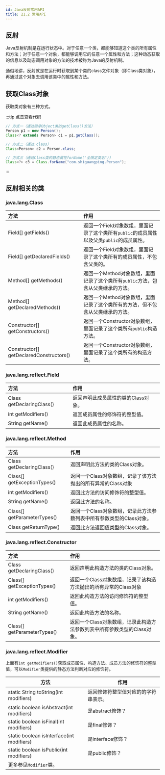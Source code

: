 ```yaml
---
id: Java反射常用API
title: 21.2 常用API
---
```


## 反射

Java反射机制是在运行状态中。对于任意一个类，都能够知道这个类的所有属性和方法；对于任意一个对象，都能够调用它的任意一个属性和方法；这种动态获取的信息以及动态调用对象的方法的技术被称为Java的反射机制。



通俗地讲，反射就是在运行时获取到某个类的class文件对象（即Class类对象），再通过这个对象去调用该类中的属性和方法。



## 获取Class对象

获取类对象有三种方式。

:::tip 点击查看代码

```java
// 方式一（通过继承Object类的getClass()方法）
Person p1 = new Person();
Class<? extends Person> c1 = p1.getClass();

// 方式二（通过.class）
Class<Person> c2 = Person.class;

// 方式三（通过Class类的静态属性forName("全限定类名")）
Class<?> c3 = Class.forName("com.shiguangping.Person");
```

:::



## 反射相关的类

### java.lang.Class

| 方法                                    | 作用                                                         |
| :-------------------------------------- | :----------------------------------------------------------- |
| Field[] getFields()                     | 返回一个Field对象数组，里面记录了这个类所有`public`的成员属性以及父类`public`的成员属性。 |
| Field[] getDeclaredFields()             | 返回一个Field对象数组，里面记录了这个类所有的成员属性，不包含父类的。 |
| Method[] getMethods()                   | 返回一个Method对象数组，里面记录了这个类所有`public`方法，包含从父类继承的方法。 |
| Method[] getDeclaredMethods()           | 返回一个Method对象数组，里面记录了这个类所有的方法，但不包含从父类继承的方法。 |
| Constructor[] getConstructors()         | 返回一个Constructor对象数组，里面记录了这个类所有`public`构造方法。 |
| Constructor[] getDeclaredConstructors() | 返回一个Constructor对象数组，里面记录了这个类所有的构造方法。 |



### java.lang.reflect.Field

| 方法                      | 作用                                |
| :------------------------ | :---------------------------------- |
| Class getDeclaringClass() | 返回声明此成员属性的类的Class对象。 |
| int getModifiers()        | 返回成员属性的修饰符的整型值。      |
| String getName()          | 返回此成员属性的名称。              |



### java.lang.reflect.Method

| 方法                        | 作用                                                         |
| :-------------------------- | :----------------------------------------------------------- |
| Class getDeclaringClass()   | 返回声明此方法的类的Class对象。                              |
| Class[] getExceptionTypes() | 返回一个Class对象数组，记录了该方法抛出的所有异常的Class对象 |
| int getModifiers()          | 返回此方法的访问修饰符的整型值。                             |
| String getName()            | 返回此方法的名称。                                           |
| Class[] getParameterTypes() | 返回一个Class对象数组，记录此方法参数列表中所有参数类型的Class对象。 |
| Class getReturnType()       | 返回此方法返回值类型的Class对象。                            |



### java.lang.reflect.Constructor

| 方法                        | 作用                                                         |
| :-------------------------- | :----------------------------------------------------------- |
| Class getDeclaringClass()   | 返回声明此构造方法的类的Class对象。                          |
| Class[] getExceptionTypes() | 返回一个Class对象数组，记录了该构造方法抛出的所有异常的Class对象 |
| int getModifiers()          | 返回此构造方法的访问修饰符的整型值。                         |
| String getName()            | 返回此构造方法的名称。                                       |
| Class[] getParameterTypes() | 返回一个Class对象数组，记录此构造方法参数列表中所有参数类型的Class对象。 |



### java.lang.reflect.Modifier

上面有`int getModifiers()`获取成员属性、构造方法、成员方法的修饰符的整型值，可以`Modifier`类提供的静态方法判断对应的修饰符。

| 方法                                      | 作用                                 |
| ----------------------------------------- | ------------------------------------ |
| static String toString(int modifiers)     | 返回修饰符整型值对应的的字符串表示。 |
| static boolean isAbstract(int modifiers)  | 是abstract修饰？                     |
| static boolean isFinal(int modifiers)     | 是final修饰？                        |
| static boolean isInterface(int modifiers) | 是interface修饰？                    |
| static boolean isPublic(int modifiers)    | 是public修饰？                       |
| 更多参见`Modifier`类。                    |                                      |


